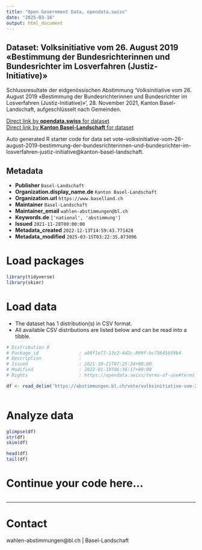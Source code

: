 ```yaml
---
title: "Open Government Data, opendata.swiss"
date: "2025-03-16"
output: html_document
---
```


## Dataset: Volksinitiative vom 26. August 2019 «Bestimmung der Bundesrichterinnen und Bundesrichter im Losverfahren (Justiz-Initiative)»

Schlussresultate der eidgenössischen Abstimmung 'Volksinitiative vom 26. August 2019 «Bestimmung der Bundesrichterinnen und Bundesrichter im Losverfahren (Justiz-Initiative)»', 28. November 2021, Kanton Basel-Landschaft, aufgeschlüsselt nach Gemeinden.

[Direct link by **opendata.swiss** for dataset](https://opendata.swiss/de/dataset/volksinitiative-vom-26-august-2019-bestimmung-der-bundesrichterinnen-und-bundesrichter-im-losve1)<br>
[Direct link by **Kanton Basel-Landschaft** for dataset](https://abstimmungen.bl.ch/vote/volksinitiative-vom-26-august-2019-bestimmung-der-bundesrichterinnen-und-bundesrichter-im-losverfahren-justiz-initiative/data)

Auto generated R starter code for data set vote-volksinitiative-vom-26-august-2019-bestimmung-der-bundesrichterinnen-und-bundesrichter-im-losverfahren-justiz-initiative@kanton-basel-landschaft.

## Metadata

- **Publisher** `Basel-Landschaft`
- **Organization.display_name.de** `Kanton Basel-Landschaft`
- **Organization.url** `https://www.baselland.ch`
- **Maintainer** `Basel-Landschaft`
- **Maintainer_email** `wahlen-abstimmungen@bl.ch`
- **Keywords.de** `['national', 'abstimmung']`
- **Issued** `2021-11-28T00:00:00`
- **Metadata_created** `2022-12-13T14:59:43.771428`
- **Metadata_modified** `2025-03-15T03:22:35.873096`


# Load packages

```r

library(tidyverse)
library(skimr)

```

# Load data

-   The dataset has 1 distribution(s) in CSV format.
-   All available CSV distributions are listed below and can be read into a tibble.

```r

# Distribution 0
# Package_id               : a88f1e77-13c2-4d2c-899f-bc75845b59b4
# Description              : 
# Issued                   : 2021-10-21T07:25:24+00:00
# Modified                 : 2022-01-19T06:36:17+00:00
# Rights                   : https://opendata.swiss/terms-of-use#terms_by

df <- read_delim('https://abstimmungen.bl.ch/vote/volksinitiative-vom-26-august-2019-bestimmung-der-bundesrichterinnen-und-bundesrichter-im-losverfahren-justiz-initiative/data-csv')



```

# Analyze data

```r

glimpse(df)
str(df)
skim(df)

head(df)
tail(df)

```

# Continue your code here...

```r

```

------------------------------------------------------------------------

# Contact

wahlen-abstimmungen@bl.ch | Basel-Landschaft
